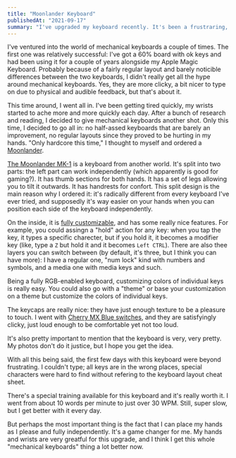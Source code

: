 ```yaml
---
title: "Moonlander Keyboard"
publishedAt: "2021-09-17"
summary: "I've upgraded my keyboard recently. It's been a frustraring, fullfilling, and invigorating experience so far."
---
```


I've ventured into the world of mechanical keyboards a couple of times. The first one was relatively successful: I've got a 60% board with ok keys and had been using it for a couple of years alongside my Apple Magic Keyboard. Probably because of a fairly regular layout and barely noticible differences between the two keyboards, I didn't really get all the hype around mechanical keyboards. Yes, they are more clicky, a bit nicer to type on due to physical and audible feedback, but that's about it.

This time around, I went all in. I've been getting tired quickly, my wrists started to ache more and more quickly each day. After a bunch of research and reading, I decided to give mechanical keyboards another shot. Only this time, I decided to go all in: no half-assed keyboards that are barely an improvement, no regular layouts since they proved to be hurting in my hands. "Only hardcore this time," I thought to myself and ordered a [Moonlander](https://www.zsa.io/moonlander/).

<ImageWithAlt alt="Moonlander Keyboard" path="moonlander/moonlander0001.jpg" width="2134" height="1600" />

[The Moonlander MK-1](https://www.zsa.io/moonlander/) is a keyboard from another world. It's split into two parts: the left part can work independently (which apparently is good for gaming?). It has thumb sections for both hands. It has a set of legs allowing you to tilt it outwards. It has handrests for confort. This split design is the main reason why I ordered it: it's radically different from every keyboard I've ever tried, and supposedly it's way easier on your hands when you can position each side of the keyboard independently.

<ImageWithAlt alt="Moonlander Keyboard" path="moonlander/moonlander0009.jpg" width="2134" height="1600" />

On the inside, it is [fully customizable](https://www.zsa.io/oryx/), and has some really nice features. For example, you could assingn a "hold" action for any key: when you tap the key, it types a specific charecter, but if you hold it, it becomes a modifier key (like, type a `Z` but hold it and it becomes `Left CTRL`). There are also thee layers you can switch between (by default, it's three, but I think you can have more): I have a regular one, "num lock" kind with numbers and symbols, and a media one with media keys and such.

<ImageWithAlt alt="Moonlander Keyboard" path="moonlander/moonlander0004.jpg" width="2134" height="1600" />

Being a fully RGB-enabled keyboard, customizing colors of individual keys is really easy. You could also go with a "theme" or base your customization on a theme but customize the colors of individual keys.

<ImageWithAlt alt="Moonlander Keyboard" path="moonlander/moonlander0005.jpg" width="2134" height="1600" />

The keycaps are really nice: they have just enough texture to be a pleasure to touch. I went with [Cherry MX Blue switches](https://www.zsa.io/moonlander/keyswitches/), and they are satisfyingly clicky, just loud enough to be comfortable yet not too loud.

It's also pretty important to mention that the keyboard is very, very pretty. My photos don't do it justice, but I hope you get the idea.

<ImageWithAlt alt="Moonlander Keyboard" path="moonlander/moonlander0006.jpg" width="2134" height="1600" />

With all this being said, the first few days with this keyboard were beyond frustrating. I couldn't type; all keys are in the wrong places, special
characters were hard to find without refering to the keyboard layout cheat sheet.

<ImageWithAlt alt="Moonlander Keyboard" path="moonlander/moonlander0007.jpg" width="2134" height="1600" />

There's a special training available for this keyboard and it's really worth it. I went from about 10 words per minute to just over 30 WPM. Still, super slow, but I get better with it every day.

<ImageWithAlt alt="Moonlander Keyboard" path="moonlander/moonlander0008.jpg" width="2134" height="1600" /> 

But perhaps the most important thing is the fact that I can place my hands as I please and fully independently. It's a game changer for me. My hands and wrists are very greatful for this upgrade, and I think I get this whole "mechanical keyboards" thing a lot better now.

<ImageWithAlt alt="Moonlander Keyboard" path="moonlander/moonlander0009.jpg" width="2134" height="1600" />
